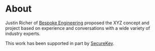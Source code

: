 # About

Justin Richer of <a href="https://bspk.io/">Bespoke Engineering</a> proposed the XYZ concept and project based on experience and conversations with a wide variety of industry experts. 

This work has been supported in part by <a href="https://securekey.com">SecureKey</a>.